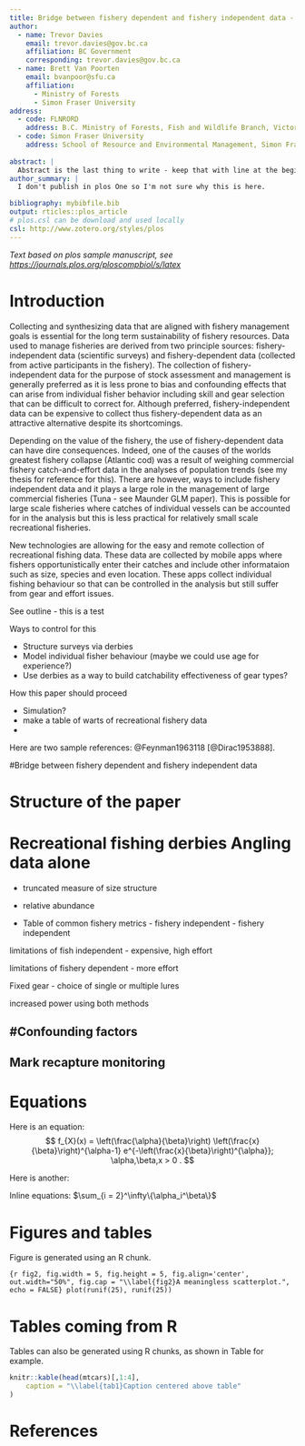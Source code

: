 ```yaml
---
title: Bridge between fishery dependent and fishery independent data - Design of Fishing Derbies for use in Recreational Fisheries Management
author:
  - name: Trevor Davies
    email: trevor.davies@gov.bc.ca
    affiliation: BC Government
    corresponding: trevor.davies@gov.bc.ca
  - name: Brett Van Poorten
    email: bvanpoor@sfu.ca
    affiliation: 
      - Ministry of Forests
      - Simon Fraser University
address:
  - code: FLNRORD
    address: B.C. Ministry of Forests, Fish and Wildlife Branch, Victoria, British Columbia, Canada
  - code: Simon Fraser University
    address: School of Resource and Environmental Management, Simon Fraser University, 8888 University Drive, Burnaby, BC, Canada
    
abstract: |
  Abstract is the last thing to write - keep that with line at the beginning of the code
author_summary: |
  I don't publish in plos One so I'm not sure why this is here.

bibliography: mybibfile.bib
output: rticles::plos_article
# plos.csl can be download and used locally
csl: http://www.zotero.org/styles/plos
---
```


_Text based on plos sample manuscript, see <https://journals.plos.org/ploscompbiol/s/latex>_

# Introduction

Collecting and synthesizing data that are aligned with fishery management goals is essential for the long term sustainability of fishery resources.  Data used to manage fisheries are derived from two principle sources: fishery-independent data (scientific surveys) and fishery-dependent data (collected from active participants in the fishery). The collection of fishery-independent data for the purpose of stock assessment and management is generally preferred as it is less prone to bias and confounding effects that can arise from individual fisher behavior including skill and gear selection that can be difficult to correct for.  Although preferred, fishery-independent data can be expensive to collect thus fishery-dependent data as an attractive alternative despite its shortcomings.  

Depending on the value of the fishery, the use of fishery-dependent data can have dire consequences.  Indeed, one of the causes of the worlds greatest fishery collapse (Atlantic cod) was a result of weighing commercial fishery catch-and-effort data in the analyses of population trends (see my thesis for reference for this).  There are however, ways to include fishery independent data and it plays a large role in the management of large commercial fisheries (Tuna - see Maunder GLM paper).  This is possible for large scale fisheries where catches of individual vessels can be accounted for in the analysis but this is less practical for relatively small scale recreational fisheries.

New technologies are allowing for the easy and remote collection of recreational fishing data.  These data are collected by mobile apps where fishers opportunistically enter their catches and include other informataion such as size, species and even location.  These apps collect individual fishing behaviour so that can be controlled in the analysis but still suffer from gear and effort issues.

See outline - this is a test

Ways to control for this

- Structure surveys via derbies
- Model individual fisher behaviour (maybe we could use age for experience?)
- Use derbies as a way to build catchability effectiveness of gear types?

How this paper should proceed

- Simulation?
- make a table of warts of recreational fishery data
- 



Here are two sample references: @Feynman1963118 [@Dirac1953888].

#Bridge between fishery dependent and fishery independent data

# Structure of the paper

# Recreational fishing derbies Angling data alone
- truncated measure of size structure
- relative abundance

- Table of common fishery metrics - fishery independent - fishery independent 

limitations of fish independent
- expensive, high effort

limitations of fishery dependent
- more effort

Fixed gear
- choice of single or multiple lures



increased power using both methods


#Confounding factors
-

## Mark recapture monitoring












# Equations

Here is an equation:
$$ 
  f_{X}(x) = \left(\frac{\alpha}{\beta}\right)
  \left(\frac{x}{\beta}\right)^{\alpha-1}
  e^{-\left(\frac{x}{\beta}\right)^{\alpha}}; 
  \alpha,\beta,x > 0 .
$$

Here is another:
\begin{align}
  a^2+b^2=c^2.
\end{align}

Inline equations: $\sum_{i = 2}^\infty\{\alpha_i^\beta\}$

# Figures and tables

Figure \ref{fig2} is generated using an R chunk.

```{r fig2, fig.width = 5, fig.height = 5, fig.align='center', out.width="50%", fig.cap = "\\label{fig2}A meaningless scatterplot.", echo = FALSE}
plot(runif(25), runif(25))
```

# Tables coming from R

Tables can also be generated using R chunks, as shown in Table \ref{tab1} for example.

```r
knitr::kable(head(mtcars)[,1:4], 
    caption = "\\label{tab1}Caption centered above table"
)
```



# References {#references .unnumbered}
